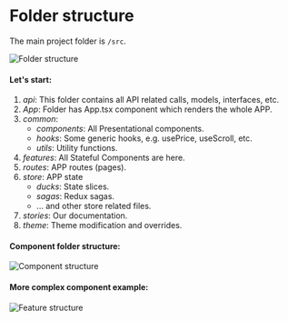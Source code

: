 
<Meta title="Architecture/Folder structure" />

# Folder structure

The main project folder is `/src`. 

<img src={folderStructure} title="Folder structure" alt="Folder structure" />

#### Let's start:

1. *api*: This folder contains all API related calls, models, interfaces, etc.
2. *App*: Folder has App.tsx component which renders the whole APP.
3. *common*:
    - *components*: All Presentational components.
    - *hooks*: Some generic hooks, e.g. usePrice, useScroll, etc.
    - *utils*: Utility functions.
4. *features*: All Stateful Components are here.
5. *routes*: APP routes (pages).
6. *store*: APP state
    - *ducks*: State slices.
    - *sagas*: Redux sagas.
    - ... and other store related files.
6. *stories*: Our documentation.
7. *theme*: Theme modification and overrides.

#### Component folder structure:

<img src={componentStructure} title="Component structure" alt="Component structure" />

#### More complex component example:

<img src={featureStructure} title="Feature structure" alt="Feature structure" />